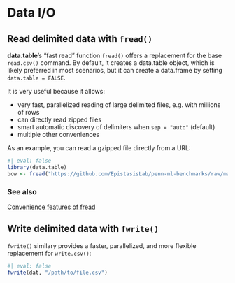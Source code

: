 # Data I/O {#sec-dtdataio}

## Read delimited data with `fread()`

**data.table**'s "fast read" function `fread()` offers a replacement for the 
base `read.csv()` command. By default, it creates a data.table object, which
is likely preferred in most scenarios, but it can create a data.frame by 
setting `data.table = FALSE`.

It is very useful because it allows:

- very fast, parallelized reading of large delimited files, e.g. with millions 
of rows
- can directly read zipped files
- smart automatic discovery of delimiters when `sep = "auto"` (default)
- multiple other conveniences

As an example, you can read a gzipped file directly from a URL:

```r
#| eval: false
library(data.table)
bcw <- fread("https://github.com/EpistasisLab/penn-ml-benchmarks/raw/master/datasets/classification/breast-cancer-wisconsin/breast-cancer-wisconsin.tsv.gz")
```

### See also

[Convenience features of fread](https://github.com/Rdatatable/data.table/wiki/Convenience-features-of-fread)

## Write delimited data with `fwrite()`

`fwrite()` similary provides a faster, parallelized, and more flexible replacement for 
`write.csv()`:

```r
#| eval: false
fwrite(dat, "/path/to/file.csv")
```
